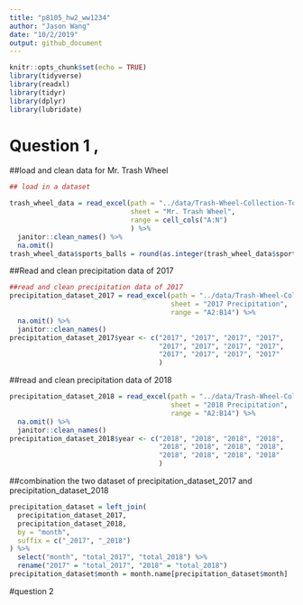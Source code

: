 ```yaml
---
title: "p8105_hw2_ww1234"
author: "Jason Wang"
date: "10/2/2019"
output: github_document
---
```


```r
knitr::opts_chunk$set(echo = TRUE)
library(tidyverse)
library(readxl)
library(tidyr)
library(dplyr)
library(lubridate)


```

# Question 1 , 
##load and clean data for Mr. Trash Wheel
```r
## load in a dataset

trash_wheel_data = read_excel(path = "../data/Trash-Wheel-Collection-Totals-8-6-19.xlsx", 
                              sheet = "Mr. Trash Wheel",
                              range = cell_cols("A:N")
                              ) %>% 
  janitor::clean_names() %>% 
  na.omit() 
trash_wheel_data$sports_balls = round(as.integer(trash_wheel_data$sports_balls), digits = 0)

```

##Read and clean precipitation data of 2017

```r
##read and clean precipitation data of 2017
precipitation_dataset_2017 = read_excel(path = "../data/Trash-Wheel-Collection-Totals-8-6-19.xlsx",
                                        sheet = "2017 Precipitation",
                                        range = "A2:B14") %>% 
  na.omit() %>% 
  janitor::clean_names() 
precipitation_dataset_2017$year <- c("2017", "2017", "2017", "2017",
                                     "2017", "2017", "2017", "2017",
                                     "2017", "2017", "2017", "2017"
                                     )


```


##read and clean precipitation data of 2018
```r
precipitation_dataset_2018 = read_excel(path = "../data/Trash-Wheel-Collection-Totals-8-6-19.xlsx",
                                        sheet = "2018 Precipitation",
                                        range = "A2:B14") %>% 
  na.omit() %>% 
  janitor::clean_names() 
precipitation_dataset_2018$year <- c("2018", "2018", "2018", "2018",
                                     "2018", "2018", "2018", "2018",
                                     "2018", "2018", "2018", "2018"
                                     )

```

##combination the two dataset of precipitation_dataset_2017 and precipitation_dataset_2018
```r
precipitation_dataset = left_join(
  precipitation_dataset_2017, 
  precipitation_dataset_2018, 
  by = "month",
  suffix = c("_2017", "_2018")
) %>% 
  select("month", "total_2017", "total_2018") %>% 
  rename("2017" = "total_2017", "2018" = "total_2018") 
precipitation_dataset$month = month.name[precipitation_dataset$month]


```


#question 2